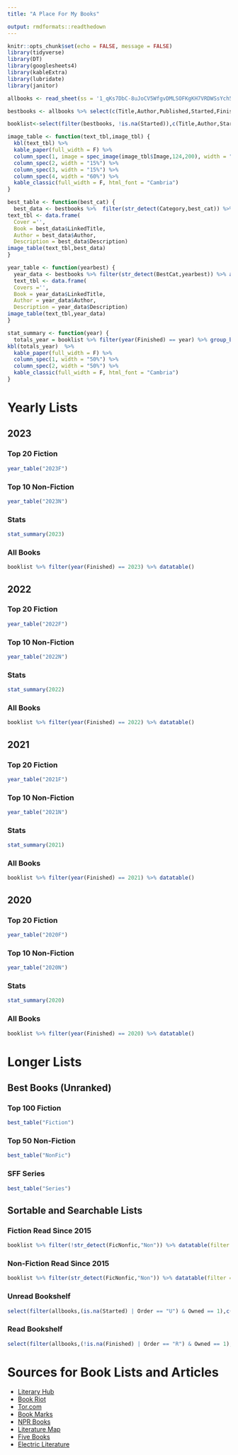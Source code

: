 ```yaml
---
title: "A Place For My Books"

output: rmdformats::readthedown
---
```


```r
knitr::opts_chunk$set(echo = FALSE, message = FALSE)
library(tidyverse)
library(DT)
library(googlesheets4)
library(kableExtra)
library(lubridate)
library(janitor)

allbooks <- read_sheet(ss = '1_qKs7DbC-8uJoCV5WfgvDMLSOFKgKH7VRDWSsYch540') %>% as_tibble() %>%  mutate_at(c("Published","Started","Finished"),ymd)

bestbooks <- allbooks %>% select(c(Title,Author,Published,Started,Finished,Pages,FicNonfic,Genre,Series,Category,BestCat,LinkedTitle,Image,Description)) 

booklist<-select(filter(bestbooks, !is.na(Started)),c(Title,Author,Started,Finished,Pages,FicNonfic))

image_table <- function(text_tbl,image_tbl) {
  kbl(text_tbl) %>%
  kable_paper(full_width = F) %>%
  column_spec(1, image = spec_image(image_tbl$Image,124,200), width = "10%") %>%
  column_spec(2, width = "15%") %>%
  column_spec(3, width = "15%") %>%
  column_spec(4, width = "60%") %>%
  kable_classic(full_width = F, html_font = "Cambria")
}

best_table <- function(best_cat) {
  best_data <- bestbooks %>%  filter(str_detect(Category,best_cat)) %>% arrange(Author,Published)
text_tbl <- data.frame(
  Cover ='',
  Book = best_data$LinkedTitle,
  Author = best_data$Author,
  Description = best_data$Description)
image_table(text_tbl,best_data)
}

year_table <- function(yearbest) {
  year_data <- bestbooks %>% filter(str_detect(BestCat,yearbest)) %>% arrange (Finished)
  text_tbl <- data.frame(
  Covers ='',
  Book = year_data$LinkedTitle,
  Author = year_data$Author,
  Description = year_data$Description)
image_table(text_tbl,year_data)
}

stat_summary <- function(year) {
  totals_year = booklist %>% filter(year(Finished) == year) %>% group_by(FicNonfic) %>% dplyr::summarise(PageCount = sum(Pages),BookCount = n_distinct(Title)) %>% adorn_totals("row", fill = "Total") %>% mutate (PageCount = formatC(round(PageCount),format = "f", big.mark = ",", drop0trailing = TRUE))
kbl(totals_year)  %>%
  kable_paper(full_width = F) %>%
  column_spec(1, width = "50%") %>%
  column_spec(2, width = "50%") %>%
  kable_classic(full_width = F, html_font = "Cambria")
}
```

# Yearly Lists
## 2023 {.tabset .tabset-pills}
### Top 20 Fiction
```r
year_table("2023F")
```
### Top 10 Non-Fiction
```r
year_table("2023N")
```
### Stats
```r
stat_summary(2023)
```
### All Books
```r
booklist %>% filter(year(Finished) == 2023) %>% datatable()
```
## 2022 {.tabset .tabset-pills}
### Top 20 Fiction
```r
year_table("2022F")
```
### Top 10 Non-Fiction
```r
year_table("2022N")
```
### Stats
```r
stat_summary(2022)
```
### All Books
```r
booklist %>% filter(year(Finished) == 2022) %>% datatable()
```
## 2021 {.tabset .tabset-pills}
### Top 20 Fiction
```r
year_table("2021F")
```
### Top 10 Non-Fiction
```r
year_table("2021N")
```
### Stats
```r
stat_summary(2021)
```
### All Books
```r
booklist %>% filter(year(Finished) == 2021) %>% datatable()
```
## 2020 {.tabset .tabset-pills}
### Top 20 Fiction
```r
year_table("2020F")
```
### Top 10 Non-Fiction
```r
year_table("2020N")
```
### Stats
```r
stat_summary(2020)
```
### All Books
```r
booklist %>% filter(year(Finished) == 2020) %>% datatable()
```

# Longer Lists 
## Best Books (Unranked) {.tabset .tabset-pills}
### Top 100 Fiction
```r
best_table("Fiction")
```
### Top 50 Non-Fiction
```r
best_table("NonFic")
```
### SFF Series
```r
best_table("Series")
```
## Sortable and Searchable Lists {.tabset .tabset-pills}
### Fiction Read Since 2015
```r
booklist %>% filter(!str_detect(FicNonfic,"Non")) %>% datatable(filter = "top")
```
### Non-Fiction Read Since 2015
```r
booklist %>% filter(str_detect(FicNonfic,"Non")) %>% datatable(filter = "top")
```
### Unread Bookshelf
```r
select(filter(allbooks,(is.na(Started) | Order == "U") & Owned == 1),c(Title,Author,Pages,FicNonfic,Genre,Published)) %>% arrange(Title) %>% datatable(filter = "top")
```
### Read Bookshelf
```r
select(filter(allbooks,(!is.na(Finished) | Order == "R") & Owned == 1),c(Title,Author,Pages,FicNonfic,Genre,Published)) %>% arrange(Title) %>% datatable(filter = "top")
```

# Sources for Book Lists and Articles
* [Literary Hub](https://lithub.com/) 
* [Book Riot](https://bookriot.com/) 
* [Tor.com](https://www.tor.com/)  
* [Book Marks](https://bookmarks.reviews/)  
* [NPR Books](https://apps.npr.org/best-books/#view=covers&year=2022)
* [Literature Map](https://www.literature-map.com/)
* [Five Books](https://fivebooks.com/) 
* [Electric Literature](https://electricliterature.com/)